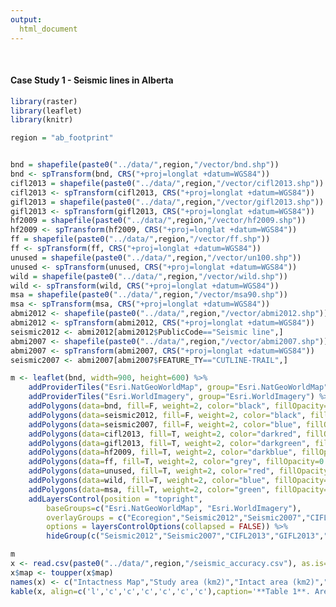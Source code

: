 ```yaml
---
output:
  html_document
---
```


&nbsp;

#### Case Study 1 - Seismic lines in Alberta

```r
library(raster)
library(leaflet)
library(knitr)

region = "ab_footprint"


bnd = shapefile(paste0("../data/",region,"/vector/bnd.shp"))
bnd <- spTransform(bnd, CRS("+proj=longlat +datum=WGS84"))
cifl2013 = shapefile(paste0("../data/",region,"/vector/cifl2013.shp"))
cifl2013 <- spTransform(cifl2013, CRS("+proj=longlat +datum=WGS84"))
gifl2013 = shapefile(paste0("../data/",region,"/vector/gifl2013.shp"))
gifl2013 <- spTransform(gifl2013, CRS("+proj=longlat +datum=WGS84"))
hf2009 = shapefile(paste0("../data/",region,"/vector/hf2009.shp"))
hf2009 <- spTransform(hf2009, CRS("+proj=longlat +datum=WGS84"))
ff = shapefile(paste0("../data/",region,"/vector/ff.shp"))
ff <- spTransform(ff, CRS("+proj=longlat +datum=WGS84"))
unused = shapefile(paste0("../data/",region,"/vector/un100.shp"))
unused <- spTransform(unused, CRS("+proj=longlat +datum=WGS84"))
wild = shapefile(paste0("../data/",region,"/vector/wild.shp"))
wild <- spTransform(wild, CRS("+proj=longlat +datum=WGS84"))
msa = shapefile(paste0("../data/",region,"/vector/msa90.shp"))
msa <- spTransform(msa, CRS("+proj=longlat +datum=WGS84"))
abmi2012 <- shapefile(paste0("../data/",region,"/vector/abmi2012.shp"))
abmi2012 <- spTransform(abmi2012, CRS("+proj=longlat +datum=WGS84"))
seismic2012 <- abmi2012[abmi2012$PublicCode=="Seismic line",]
abmi2007 <- shapefile(paste0("../data/",region,"/vector/abmi2007.shp"))
abmi2007 <- spTransform(abmi2007, CRS("+proj=longlat +datum=WGS84"))
seismic2007 <- abmi2007[abmi2007$FEATURE_TY=="CUTLINE-TRAIL",]

m <- leaflet(bnd, width=900, height=600) %>%
	addProviderTiles("Esri.NatGeoWorldMap", group="Esri.NatGeoWorldMap") %>%
	addProviderTiles("Esri.WorldImagery", group="Esri.WorldImagery") %>%
	addPolygons(data=bnd, fill=F, weight=2, color="black", fillOpacity=1, group="Ecoregion") %>%
	addPolygons(data=seismic2012, fill=F, weight=2, color="black", fillOpacity=1, group="Seismic2012") %>%
	addPolygons(data=seismic2007, fill=F, weight=2, color="blue", fillOpacity=1, group="Seismic2007") %>%
	addPolygons(data=cifl2013, fill=T, weight=2, color="darkred", fillOpacity=0.5, group="CIFL2013") %>%
	addPolygons(data=gifl2013, fill=T, weight=2, color="darkgreen", fillOpacity=0.5, group="GIFL2013") %>%
	addPolygons(data=hf2009, fill=T, weight=2, color="darkblue", fillOpacity=0.5, group="HF2009") %>%
	addPolygons(data=ff, fill=T, weight=2, color="grey", fillOpacity=0.5, group="FF") %>%
	addPolygons(data=unused, fill=T, weight=2, color="red", fillOpacity=0.5, group="UNUSED") %>%
	addPolygons(data=wild, fill=T, weight=2, color="blue", fillOpacity=0.5, group="WILD") %>%
	addPolygons(data=msa, fill=T, weight=2, color="green", fillOpacity=0.5, group="MSA") %>%
	addLayersControl(position = "topright",
		baseGroups=c("Esri.NatGeoWorldMap", "Esri.WorldImagery"),
		overlayGroups = c("Ecoregion","Seismic2012","Seismic2007","CIFL2013","GIFL2013","HF2009","FF","UNUSED","WILD","MSA"),
		options = layersControlOptions(collapsed = FALSE)) %>%
		hideGroup(c("Seismic2012","Seismic2007","CIFL2013","GIFL2013","HF2009","FF","UNUSED","WILD","MSA"))

m
x <- read.csv(paste0("../data/",region,"/seismic_accuracy.csv"), as.is=T)
x$map <- toupper(x$map)
names(x) <- c("Intactness Map","Study area (km2)","Intact area (km2)","Intact area (%)","Seismic area (km2)","Area omitted (km2)","Area omitted (%)")
kable(x, align=c('l','c','c','c','c','c','c'),caption='**Table 1**. Area omitted by each intactness map in the Alberta study area.')
```
